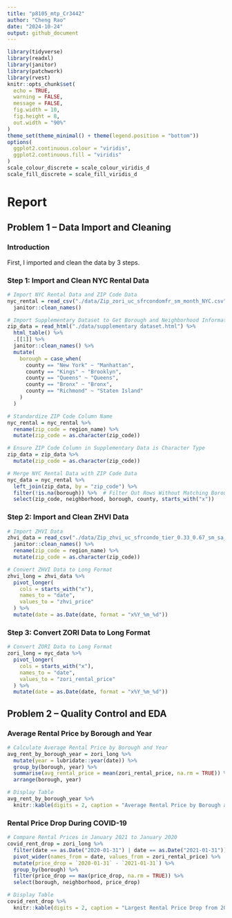 ```yaml
---
title: "p8105_mtp_Cr3442"
author: "Cheng Rao"
date: "2024-10-24"
output: github_document
---
```


```r
library(tidyverse)
library(readxl)
library(janitor)
library(patchwork)
library(rvest)
knitr::opts_chunk$set(
  echo = TRUE,
  warning = FALSE,
  message = FALSE,
  fig.width = 10,
  fig.height = 8,
  out.width = "90%"
)
theme_set(theme_minimal() + theme(legend.position = "bottom"))
options(
  ggplot2.continuous.colour = "viridis",
  ggplot2.continuous.fill = "viridis"
)
scale_colour_discrete = scale_colour_viridis_d
scale_fill_discrete = scale_fill_viridis_d
```



# Report

## Problem 1 – Data Import and Cleaning

### Introduction

First, I imported and clean the data by 3 steps.

### Step 1: Import and Clean NYC Rental Data
```r
# Import NYC Rental Data and ZIP Code Data
nyc_rental = read_csv("./data/Zip_zori_uc_sfrcondomfr_sm_month_NYC.csv") %>%
  janitor::clean_names()

# Import Supplementary Dataset to Get Borough and Neighborhood Information
zip_data = read_html("./data/supplementary dataset.html") %>%
  html_table() %>%
  .[[1]] %>%
  janitor::clean_names() %>%
  mutate(
    borough = case_when(
      county == "New York" ~ "Manhattan",
      county == "Kings" ~ "Brooklyn",
      county == "Queens" ~ "Queens",
      county == "Bronx" ~ "Bronx",
      county == "Richmond" ~ "Staten Island"
    )
  )

# Standardize ZIP Code Column Name
nyc_rental = nyc_rental %>%
  rename(zip_code = region_name) %>%
  mutate(zip_code = as.character(zip_code))

# Ensure ZIP Code Column in Supplementary Data is Character Type
zip_data = zip_data %>%
  mutate(zip_code = as.character(zip_code))

# Merge NYC Rental Data with ZIP Code Data
nyc_data = nyc_rental %>%
  left_join(zip_data, by = "zip_code") %>%
  filter(!is.na(borough)) %>%  # Filter Out Rows Without Matching Borough
  select(zip_code, neighborhood, borough, county, starts_with("x"))  
```

### Step 2: Import and Clean ZHVI Data
```r
# Import ZHVI Data
zhvi_data = read_csv("./data/Zip_zhvi_uc_sfrcondo_tier_0.33_0.67_sm_sa_month_2023.csv") %>%
  janitor::clean_names() %>%
  rename(zip_code = region_name) %>%
  mutate(zip_code = as.character(zip_code))

# Convert ZHVI Data to Long Format
zhvi_long = zhvi_data %>%
  pivot_longer(
    cols = starts_with("x"),
    names_to = "date",
    values_to = "zhvi_price"
  ) %>%
  mutate(date = as.Date(date, format = "x%Y_%m_%d"))  
```

### Step 3: Convert ZORI Data to Long Format
```r
# Convert ZORI Data to Long Format
zori_long = nyc_data %>%
  pivot_longer(
    cols = starts_with("x"),
    names_to = "date",
    values_to = "zori_rental_price"
  ) %>%
  mutate(date = as.Date(date, format = "x%Y_%m_%d")) 
```

## Problem 2 – Quality Control and EDA



### Average Rental Price by Borough and Year
```r
# Calculate Average Rental Price by Borough and Year
avg_rent_by_borough_year = zori_long %>%
  mutate(year = lubridate::year(date)) %>%
  group_by(borough, year) %>%
  summarise(avg_rental_price = mean(zori_rental_price, na.rm = TRUE)) %>%
  arrange(borough, year)

# Display Table
avg_rent_by_borough_year %>%
  knitr::kable(digits = 2, caption = "Average Rental Price by Borough and Year")
```

### Rental Price Drop During COVID-19
```r
# Compare Rental Prices in January 2021 to January 2020
covid_rent_drop = zori_long %>%
  filter(date == as.Date("2020-01-31") | date == as.Date("2021-01-31")) %>%
  pivot_wider(names_from = date, values_from = zori_rental_price) %>%
  mutate(price_drop = `2020-01-31` - `2021-01-31`) %>%
  group_by(borough) %>%
  filter(price_drop == max(price_drop, na.rm = TRUE)) %>%
  select(borough, neighborhood, price_drop)

# Display Table
covid_rent_drop %>%
  knitr::kable(digits = 2, caption = "Largest Rental Price Drop from 2020 to 2021 by Borough")
```